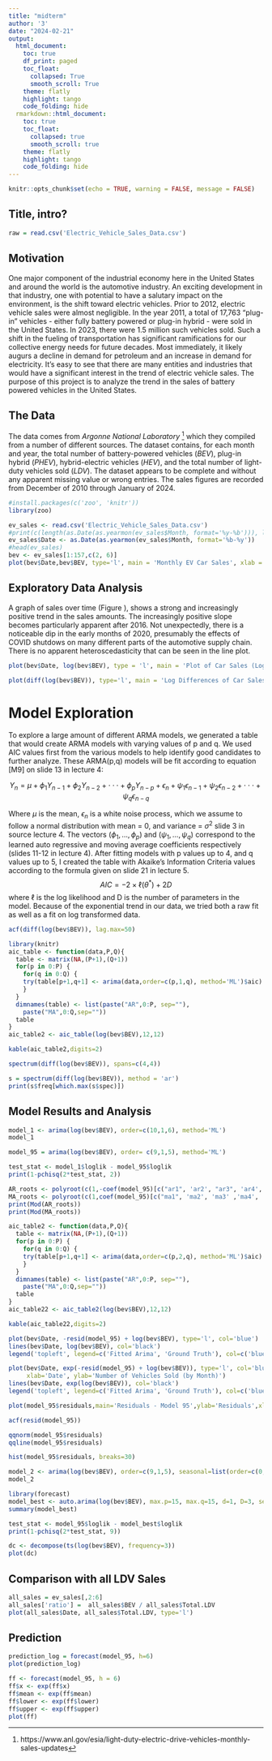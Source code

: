 ```yaml
---
title: "midterm"
author: '3'
date: "2024-02-21"
output:
  html_document:
    toc: true
    df_print: paged
    toc_float:
      collapsed: True
      smooth_scroll: True
    theme: flatly
    highlight: tango
    code_folding: hide
  rmarkdown::html_document:
    toc: true
    toc_float:
      collapsed: true
      smooth_scroll: true
    theme: flatly
    highlight: tango
    code_folding: hide
---
```


```r
knitr::opts_chunk$set(echo = TRUE, warning = FALSE, message = FALSE)
```

## Title, intro?

```r
raw = read.csv('Electric_Vehicle_Sales_Data.csv')
```

## Motivation

One major component of the industrial economy here in the United States and around the world is the automotive industry. An exciting development in that industry, one with potential to have a salutary impact on the environment, is the shift toward electric vehicles. Prior to 2012, electric vehicle sales were almost negligible. In the year 2011, a total of 17,763 "plug-in" vehicles - either fully battery powered or plug-in hybrid - were sold in the United States. In 2023, there were 1.5 million such vehicles sold. Such a shift in the fueling of transportation has significant ramifications for our collective energy needs for future decades. Most immediately, it likely augurs a decline in demand for petroleum and an increase in demand for electricity. It's easy to see that there are many entities and industries that would have a significant interest in the trend of electric vehicle sales. The purpose of this project is to analyze the trend in the sales of battery powered vehicles in the United States. 

## The Data

The data comes from *Argonne National Laboratory * ^[https://www.anl.gov/esia/light-duty-electric-drive-vehicles-monthly-sales-updates] which they compiled from a number of different sources. The dataset contains, for each month and year, the total number of battery-powered vehicles (*BEV*), plug-in hybrid (*PHEV*), hybrid-electric vehicles (*HEV*), and the total number of light-duty vehicles sold (*LDV*). The dataset appears to be complete and without any apparent missing value or wrong entries. The sales figures are recorded from December of 2010 through January of 2024. 

```r
#install.packages(c('zoo', 'knitr'))
library(zoo)

ev_sales <- read.csv('Electric_Vehicle_Sales_Data.csv')
#print(c(length(as.Date(as.yearmon(ev_sales$Month, format='%y-%b'))), length(ev_sales$BEV)))
ev_sales$Date <- as.Date(as.yearmon(ev_sales$Month, format='%b-%y'))
#head(ev_sales)
bev <- ev_sales[1:157,c(2, 6)]
plot(bev$Date,bev$BEV, type='l', main = 'Monthly EV Car Sales', xlab = 'Date', ylab = 'EV Units Sold')
```

## Exploratory Data Analysis

A graph of sales over time (Figure ), shows a strong and increasingly positive trend in the sales amounts. The increasingly positive slope becomes particularly apparent after 2016. Not unexpectedly, there is a noticeable dip in the early months of 2020, presumably the effects of COVID shutdows on many different parts of the automotive supply chain. There is no apparent heteroscedasticity that can be seen in the line plot.

```r
plot(bev$Date, log(bev$BEV), type = 'l', main = 'Plot of Car Sales (Log)', xlab='Date',  ylab='Car Sales (Log)')
```

```r
plot(diff(log(bev$BEV)), type='l', main = 'Log Differences of Car Sales', ylab = 'Differences of Logs')
```

# Model Exploration

To explore a large amount of different ARMA models, we generated a table that would create ARMA models with varying values of p and q. We used AIC values first from the various models to help identify good candidates to further analyze. These ARMA(p,q) models will be fit according to equation [M9] on slide 13 in lecture 4:

$$Y_n = \mu + \phi_1Y_{n-1} + \phi_2Y_{n-2} + \cdot\cdot\cdot +\phi_pY_{n-p}+\epsilon_n +\psi_1\epsilon_{n-1} + \psi_2\epsilon_{n-2} + \cdot\cdot\cdot + \psi_q\epsilon_{n-q} $$

Where $\mu$ is the mean, ${\epsilon_n}$ is a white noise process, which we assume to follow a normal distribution with mean = 0, and variance = $\sigma^2$ slide 3 in source lecture 4. The vectors $(\phi_1,...,\phi_p)$ and $(\psi_1,...,\psi_q)$ correspond to the learned auto regressive and moving average coefficients respectively (slides 11-12 in lecture 4). After fitting models with p values up to 4, and q values up to 5, I created the table with Akaike's Information Criteria values according to the formula given on slide 21 in lecture 5. $$AIC = -2 \times \ell(\theta^*) + 2D $$ where $\ell$ is the log likelihood and D is the number of parameters in the model. Because of the exponential trend in our data, we tried both a raw fit as well as a fit on log transformed data.

```r
acf(diff(log(bev$BEV)), lag.max=50)
```

```r
library(knitr)
aic_table <- function(data,P,Q){ 
  table <- matrix(NA,(P+1),(Q+1)) 
  for(p in 0:P) {
    for(q in 0:Q) {
    try(table[p+1,q+1] <- arima(data,order=c(p,1,q), method='ML')$aic)
    } 
  }
  dimnames(table) <- list(paste("AR",0:P, sep=""),
    paste("MA",0:Q,sep=""))
  table
}
aic_table2 <- aic_table(log(bev$BEV),12,12)

kable(aic_table2,digits=2)
```

```r
spectrum(diff(log(bev$BEV)), spans=c(4,4))
```

```r
s = spectrum(diff(log(bev$BEV)), method = 'ar')
print(s$freq[which.max(s$spec)])
```

## Model Results and Analysis

```r
model_1 <- arima(log(bev$BEV), order=c(10,1,6), method='ML')
model_1
```

```r
model_95 = arima(log(bev$BEV), order= c(9,1,5), method='ML')
```

```r
test_stat <- model_1$loglik - model_95$loglik
print(1-pchisq(2*test_stat, 2))
```

```r
AR_roots <- polyroot(c(1,-coef(model_95)[c("ar1", 'ar2', "ar3", 'ar4', "ar5", 'ar6' ,"ar7", 'ar8' ,"ar9")]))
MA_roots <- polyroot(c(1,coef(model_95)[c("ma1", 'ma2', 'ma3' ,'ma4', 'ma5')]))
print(Mod(AR_roots))
print(Mod(MA_roots))
```

```r
aic_table2 <- function(data,P,Q){ 
  table <- matrix(NA,(P+1),(Q+1)) 
  for(p in 0:P) {
    for(q in 0:Q) {
    try(table[p+1,q+1] <- arima(data,order=c(p,2,q), method='ML')$aic)
    } 
  }
  dimnames(table) <- list(paste("AR",0:P, sep=""),
    paste("MA",0:Q,sep=""))
  table
}
aic_table22 <- aic_table2(log(bev$BEV),12,12)

kable(aic_table22,digits=2)
```

```r
plot(bev$Date, -resid(model_95) + log(bev$BEV), type='l', col='blue')
lines(bev$Date, log(bev$BEV), col='black')
legend('topleft', legend=c('Fitted Arima', 'Ground Truth'), col=c('blue','black'),lty=1)
```

```r
plot(bev$Date, exp(-resid(model_95) + log(bev$BEV)), type='l', col='blue', main='Plot of Fitted vs. True Values',
     xlab='Date', ylab='Number of Vehicles Sold (by Month)')
lines(bev$Date, exp(log(bev$BEV)), col='black')
legend('topleft', legend=c('Fitted Arima', 'Ground Truth'), col=c('blue','black'),lty=1)
```

```r
plot(model_95$residuals,main='Residuals - Model 95',ylab='Residuals',xlab='Month')
```

```r
acf(resid(model_95))
```

```r
qqnorm(model_95$residuals)
qqline(model_95$residuals)
```

```r
hist(model_95$residuals, breaks=30)
```

```r
model_2 <- arima(log(bev$BEV), order=c(9,1,5), seasonal=list(order=c(0,0,2), period=3), method='ML')
model_2
```

```r
library(forecast)
model_best <- auto.arima(log(bev$BEV), max.p=15, max.q=15, d=1, D=3, seasonal=TRUE)
summary(model_best)
```

```r
test_stat <- model_95$loglik - model_best$loglik
print(1-pchisq(2*test_stat, 9))
```

```r
dc <- decompose(ts(log(bev$BEV), frequency=3))
plot(dc)
```

## Comparison with all LDV Sales

```r
all_sales = ev_sales[,2:6]
all_sales['ratio'] =  all_sales$BEV / all_sales$Total.LDV
plot(all_sales$Date, all_sales$Total.LDV, type='l')
```

## Prediction

```r
prediction_log = forecast(model_95, h=6)
plot(prediction_log)
```


```r
ff <- forecast(model_95, h = 6)
ff$x <- exp(ff$x)
ff$mean <- exp(ff$mean)
ff$lower <- exp(ff$lower)
ff$upper <- exp(ff$upper)
plot(ff)
```



